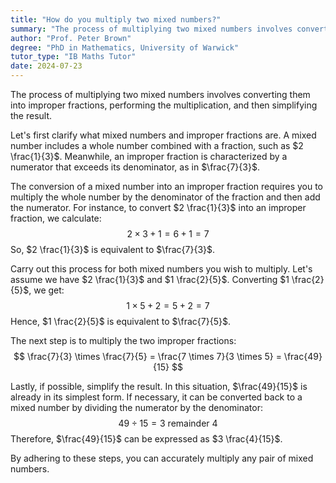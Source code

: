 ```yaml
---
title: "How do you multiply two mixed numbers?"
summary: "The process of multiplying two mixed numbers involves converting them into improper fractions, performing the multiplication, and then simplifying the resulting fraction."
author: "Prof. Peter Brown"
degree: "PhD in Mathematics, University of Warwick"
tutor_type: "IB Maths Tutor"
date: 2024-07-23
---
```


The process of multiplying two mixed numbers involves converting them into improper fractions, performing the multiplication, and then simplifying the result.

Let's first clarify what mixed numbers and improper fractions are. A mixed number includes a whole number combined with a fraction, such as $2 \frac{1}{3}$. Meanwhile, an improper fraction is characterized by a numerator that exceeds its denominator, as in $\frac{7}{3}$.

The conversion of a mixed number into an improper fraction requires you to multiply the whole number by the denominator of the fraction and then add the numerator. For instance, to convert $2 \frac{1}{3}$ into an improper fraction, we calculate:
$$ 2 \times 3 + 1 = 6 + 1 = 7 $$
So, $2 \frac{1}{3}$ is equivalent to $\frac{7}{3}$.

Carry out this process for both mixed numbers you wish to multiply. Let's assume we have $2 \frac{1}{3}$ and $1 \frac{2}{5}$. Converting $1 \frac{2}{5}$, we get:
$$ 1 \times 5 + 2 = 5 + 2 = 7 $$
Hence, $1 \frac{2}{5}$ is equivalent to $\frac{7}{5}$.

The next step is to multiply the two improper fractions:
$$ \frac{7}{3} \times \frac{7}{5} = \frac{7 \times 7}{3 \times 5} = \frac{49}{15} $$

Lastly, if possible, simplify the result. In this situation, $\frac{49}{15}$ is already in its simplest form. If necessary, it can be converted back to a mixed number by dividing the numerator by the denominator:
$$ 49 \div 15 = 3 \text{ remainder } 4 $$
Therefore, $\frac{49}{15}$ can be expressed as $3 \frac{4}{15}$.

By adhering to these steps, you can accurately multiply any pair of mixed numbers.
    